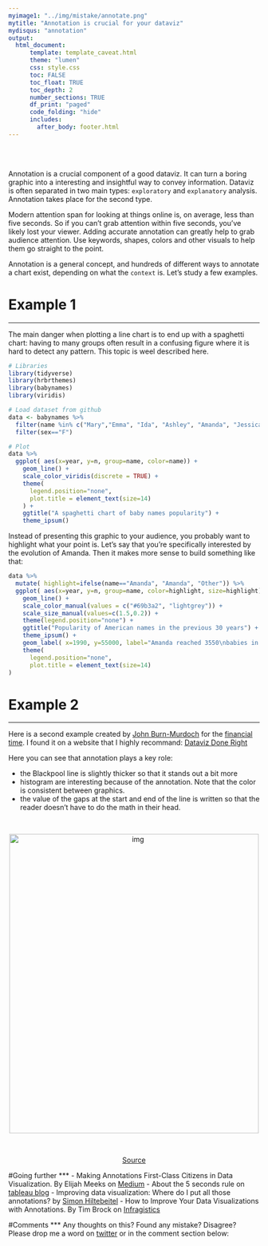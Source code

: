 ```yaml
---
myimage1: "../img/mistake/annotate.png"
mytitle: "Annotation is crucial for your dataviz"
mydisqus: "annotation"
output:
  html_document:
      template: template_caveat.html
      theme: "lumen"
      css: style.css
      toc: FALSE
      toc_float: TRUE
      toc_depth: 2
      number_sections: TRUE
      df_print: "paged"
      code_folding: "hide"
      includes: 
        after_body: footer.html
---
```


<br><br>
<div class="mycontent">

Annotation is a crucial component of a good dataviz. It can turn a boring graphic into a interesting and insightful way to convey information. Dataviz is often separated in two main types: `exploratory` and `explanatory` analysis. Annotation takes place for the second type.

Modern attention span for looking at things online is, on average, less than five seconds. So if you can’t grab attention within five seconds, you’ve likely lost your viewer. Adding accurate annotation can greatly help to grab audience attention. Use keywords, shapes, colors and other visuals to help them go straight to the point.

Annotation is a general concept, and hundreds of different ways to annotate a chart exist, depending on what the `context` is. Let's study a few examples.


# Example 1
***

The main danger when plotting a line chart is to end up with a spaghetti chart: having to many groups often result in a confusing figure where it is hard to detect any pattern. This topic is weel described here.

```r
# Libraries
library(tidyverse)
library(hrbrthemes)
library(babynames)
library(viridis)

# Load dataset from github
data <- babynames %>% 
  filter(name %in% c("Mary","Emma", "Ida", "Ashley", "Amanda", "Jessica",    "Patricia", "Linda", "Deborah",   "Dorothy", "Betty", "Helen")) %>%
  filter(sex=="F")

# Plot
data %>%
  ggplot( aes(x=year, y=n, group=name, color=name)) +
    geom_line() +
    scale_color_viridis(discrete = TRUE) +
    theme(
      legend.position="none",
      plot.title = element_text(size=14)
    ) +
    ggtitle("A spaghetti chart of baby names popularity") +
    theme_ipsum()
```

Instead of presenting this graphic to your audience, you probably want to highlight what your point is. Let's say that you're specifically interested by the evolution of Amanda. Then it makes more sense to build something like that:
```r
data %>%
  mutate( highlight=ifelse(name=="Amanda", "Amanda", "Other")) %>%
  ggplot( aes(x=year, y=n, group=name, color=highlight, size=highlight)) +
    geom_line() +
    scale_color_manual(values = c("#69b3a2", "lightgrey")) +
    scale_size_manual(values=c(1.5,0.2)) +
    theme(legend.position="none") +
    ggtitle("Popularity of American names in the previous 30 years") +
    theme_ipsum() +
    geom_label( x=1990, y=55000, label="Amanda reached 3550\nbabies in 1970", size=4, color="#69b3a2") +
    theme(
      legend.position="none",
      plot.title = element_text(size=14)
)
```


# Example 2
***

Here is a second example created by [John Burn-Murdoch](https://twitter.com/jburnmurdoch) for the [financial time](https://www.ft.com/content/b6dbf34e-c987-11e7-aa33-c63fdc9b8c6c). I found it on a website that I highly recommand: [Dataviz Done Right](http://www.datavizdoneright.com/2017/12/blackpool.html)

Here you can see that annotation plays a key role:

- the Blackpool line is slightly thicker so that it stands out a bit more
- histogram are interesting because of the annotation. Note that the color is consistent between graphics.
- the value of the gaps at the start and end of the line is written so that the reader doesn't have to do the math in their head.

<br>

<center>
<img src="IMG/annotation_good.jpg" alt="img" width="500" height="600">
</center>

<br>

<center>[Source](http://www.datavizdoneright.com/2017/12/blackpool.html)</center>







#Going further
***
- Making Annotations First-Class Citizens in Data Visualization. By Elijah Meeks on [Medium](https://medium.com/@Elijah_Meeks/making-annotations-first-class-citizens-in-data-visualization-21db6383d3fe)
- About the 5 seconds rule on [tableau blog](https://www.tableau.com/about/blog/2016/5/5-tips-effective-visual-data-communication-54174)
- Improving data visualization: Where do I put all those annotations? by [Simon Hiltebeitel](https://www.usaidassist.org/blog/improving-data-visualization-where-do-i-put-all-those-annotations)
- How to Improve Your Data Visualizations with Annotations. By Tim Brock on [Infragistics](https://www.infragistics.com/community/blogs/b/tim_brock/posts/annotate-wisely)


#Comments
***
Any thoughts on this? Found any mistake? Disagree? Please drop me a word on [twitter](https://twitter.com/R_Graph_Gallery) or in the comment section below:
<br>



</div>










